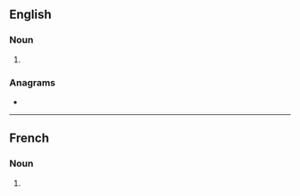 ==English==

===Noun===
{{head|en|noun form}}

# {{plural of|en|chipolata}}

===Anagrams===
* {{anagrams|en|a=aachilopst|pastaholic}}

----

==French==

===Noun===
{{head|fr|noun plural form|g=f}}

# {{plural of|fr|chipolata}}